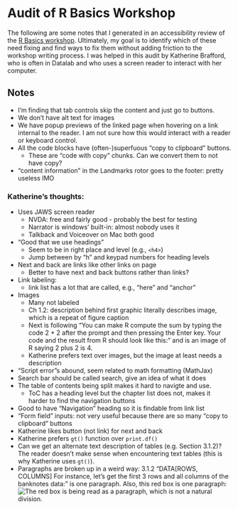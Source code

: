 Audit of R Basics Workshop
====================================
The following are some notes that I generated in an accessibility review of the [R Basics workshop](https://ucdavisdatalab.github.io/workshop_r_basics/). Ultimately, my goal is to identify which of these need fixing and find ways to fix them without adding friction to the workshop writing process. I was helped in this audit by Katherine Brafford, who is often in Datalab and who uses a screen reader to interact with her computer.

## Notes

- I'm finding that tab controls skip the content and just go to buttons.
- We don't have alt text for images
- We have popup previews of the linked page when hovering on a link internal to the reader. I am not sure how this would interact with a reader or keyboard control.
- All the code blocks have (often-)superfuous "copy to clipboard" buttons.
	- These are "code with copy" chunks. Can we convert them to not have copy?
- "content information" in the Landmarks rotor goes to the footer: pretty useless IMO
	
### Katherine's thoughts:
- Uses JAWS screen reader
	- NVDA: free and fairly good - probably the best for testing
	- Narrator is windows' built-in: almost nobody uses it
	- Talkback and Voiceover on Mac both good
- "Good that we use headings"
	- Seem to be in right place and level (e.g., `<h4>`)
	- Jump between by "h" and keypad numbers for heading levels
- Next and back are links like other links on page
	- Better to have next and back buttons rather than links?
- Link labeling:
	- link list has a lot that are called, e.g., "here" and "anchor"
- Images
	- Many not labeled
	- Ch 1.2: description behind first graphic literally describes image, which is a repeat of figure caption
	- Next is following "You can make R compute the sum  by typing the code 2 + 2 after the prompt and then pressing the Enter key. Your code and the result from R should look like this:" and is an image of R saying 2 plus 2 is 4.
	- Katherine prefers text over images, but the image at least needs a description
- "Script error"s abound, seem related to math formatting (MathJax)
- Search bar should be called search, give an idea of what it does
- The table of contents being split makes it hard to navigte and use. 
	- ToC has a heading level but the chapter list does not, makes it harder to find the navigation buttons
- Good to have "Navigation" heading so it is findable from link list
- "Form field" inputs: not very useful because there are so many "copy to clipboard" buttons
- Katherine likes button (not link) for next and back
- Katherine prefers `gt()` function over `print.df()`
- Can we get an alternate text description of tables (e.g. Section 3.1.2)? The reader doesn't make sense when encountering text tables (this is why Katherine uses `gt()`).
- Paragraphs are broken up in a weird way: 3.1.2 "DATA[ROWS, COLUMNS] For instance, let’s get the first 3 rows and all columns of the banknotes data:" is one paragraph. Also, this red box is one paragraph:
![The red box is being read as a paragraph, which is not a natural division.](/images/weird-paragraph.png)
